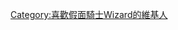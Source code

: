 {{Userbox
  |border-c = #000000
  |border-s = 3
  |id-c     = orange
  |id-s     = 10
  |id-fc    = yellow
  |info-c   = gold
  |info-s   = 10
  |info-fc  = red
  |id       = ランチタイムだ!
  |info     = 这个用户每天都为吃[[假面騎士Wizard|{{red|Phantom}}]]而头疼。
}}[[Category:喜歡假面騎士Wizard的維基人]]